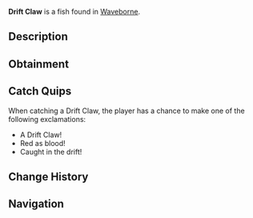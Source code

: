 {{FishInfobox
|image          = Drift Claw.png
|rarity         = Common
|sea            = Second Sea
|location       = [[Waveborne]]
|sublocation    = 
|sources        = Fishing Rod
|radar_location = 
|prog_speed     = -5
|xp             = 20
|weather        = Rain
|time           = Night
|season         = Autumn
|bait           = Shrimp
|base_weight    = 120
|base_value     = 40
|weight_range   = 74
|base_chance    = 90
|base_resil     = 65
}}
'''Drift Claw''' is a {{Rarity|Common}} fish found in [[Waveborne]].

== Description ==
{{Description|A darker red fish with vivid bright red accents, lurking like a crimson shadow in the currents.|Bestiary Entry}}

== Obtainment ==
{{Description|It thrives where the cool water runs deep and slow.|Bestiary Hint}}
{{Fish Availability|
Waveborne
|top_rods      = 
Free Spirit Rod\307678.94\199872.57;
Azure Of Lagoon\277484.69\256735.6;
Firefly Rod\250620.85\240380.18;
Astralhook Rod\246236.02\0;
Fang of the Eclipse\246044.44\252758.88;
Plastic Rod\239270.36\201301.61;
Fischer's Rod\242220.2\202421.24;
Lucky Rod\187635.81\189080.41;
Blazebringer Rod\242655.06\251832.63;
Egg Rod\237006.24\237002.23;
Trident Rod\242254.72\199498.13;
Verdant Shear Rod\230439.03\230113.13;
No-Life Rod\203359.44\172767.32;
Ethereal Prism Rod\195479.34\178440.1;
Seraphic Rod\191155.26\157417.44;
Depthseeker Rod\185303.23\168930.54;
Challenger's Rod\185149.92\156073.42;
Avalanche Rod\183363.53\167939.94;
Rod Of The Exalted One\182582.07\158673.3;
Rod Of The Forgotten Fang\182513.66\149108.04;
Volcanic Rod\180965.58\157714.35;
Zeus Rod\180128.59\156984.9;
Rod Of The Depths\179403.44\147119.78;
Steady Rod\149384.03\135361.94
|recommended   = Free Spirit Rod
}}

== Catch Quips ==
When catching a Drift Claw, the player has a chance to make one of the following exclamations:
* A Drift Claw!
* Red as blood!
* Caught in the drift!

== Change History ==
{{Change History|{{subst:Current Version}}}}

== Navigation ==
{{Fish Navbox|Waveborne}}
